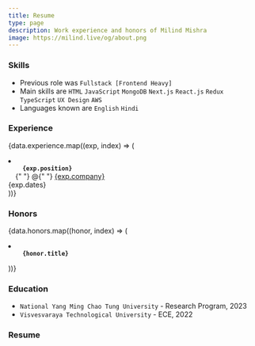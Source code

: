 ```yaml
---
title: Resume
type: page
description: Work experience and honors of Milind Mishra
image: https://milind.live/og/about.png
---
```



### Skills

- Previous role was `Fullstack [Frontend Heavy]`
- Main skills are `HTML` `JavaScript` `MongoDB` `Next.js` `React.js` `Redux` `TypeScript` `UX Design` `AWS`
- Languages known are `English` `Hindi`

### Experience

{data.experience.map((exp, index) => (

<li key={index}>
  <code>
    <strong>{exp.position}</strong>
  </code>{" "}
  @{" "}
  <a href={exp.company_link} target="_blank" rel="noopener noreferrer">
    {exp.company}
  </a>
  <div className="dates">{exp.dates}</div>
</li>
))}

### Honors

{data.honors.map((honor, index) => (

<li key={index}>
  <code>
    <strong>{honor.title}</strong>
  </code>
</li>
))}

### Education

- `National Yang Ming Chao Tung University` - Research Program, 2023
- `Visvesvaraya Technological University` - ECE, 2022

### Resume

<ResumeBox />
